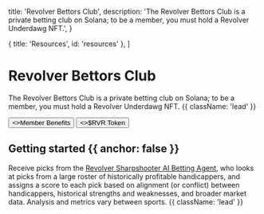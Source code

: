 

  title: 'Revolver Bettors Club',
  description:
    'The Revolver Bettors Club is a private betting club on Solana; to be a member, you must hold a Revolver Underdawg NFT.',
}

  { title: 'Resources', id: 'resources' },
]

<HeroPattern />

# Revolver Bettors Club

The Revolver Bettors Club is a private betting club on Solana; to be a member, you must hold a Revolver Underdawg NFT. {{ className: 'lead' }}

<div className="not-prose mb-16 mt-6 flex gap-3">
  <Button href="/docs/underdawg#benefits" arrow="right">
    <>Member Benefits</>
  </Button>
  <Button href="/docs/token" variant="outline">
    <>$RVR Token</>
  </Button>
</div>

## Getting started {{ anchor: false }}

Receive picks from the [Revolver Sharpshooter AI Betting Agent](/docs/sharpshooter), who looks at picks from a large roster of historically profitable handicappers, and assigns a score to each pick based on alignment (or conflict) between handicappers, historical strengths and weaknesses, and broader market data. Analysis and metrics vary between sports. {{ className: 'lead' }}


<Resources />
